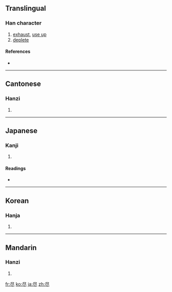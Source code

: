 {{also|儘|盡}}
==Translingual==

===Han character===
{{Han char|rn=44|rad=尸|as=03|sn=6|four=|canj=尸人卜 (SOY)}}

# [[exhaust]], [[use up]]
# [[deplete]]

====References====
* {{Han ref|kx=0300.090|dkj=07642|dj=0596.060|hdz=20966.020|uh=5C3D|ud=23613}}

----

==Cantonese==

===Hanzi===
{{yue-hanzi|jyut=|y=jeun6|tra=[[儘]], [[盡]]}}

# {{defn|Cantonese|sort=尸03}}

----

==Japanese==

===Kanji===
{{ja-kanji|grade=c|rs=尸03}}

# {{defn|Japanese|sort=尸03}}

====Readings====
* {{ja-readings|on=[[じん]] (jin)|kun=[[つくす]] (tsukusu), [[つきる]] (tsukiru), [[ことごとく]] (kotogotoku)}}

----

==Korean==

===Hanja===
{{ko-hanja|hangeul=진|rv=jin|mr=chin}}

# {{defn|Korean|sort=尸03}}

----

==Mandarin==

===Hanzi===
{{cmn-hanzi|tra=[[儘]], [[盡]]|pin=[[jǐn]] ([[jin3]])|wg=chin<sup>3</sup>}}

# {{defn|Mandarin|sort=尸03}}

[[fr:尽]]
[[ko:尽]]
[[ja:尽]]
[[zh:尽]]